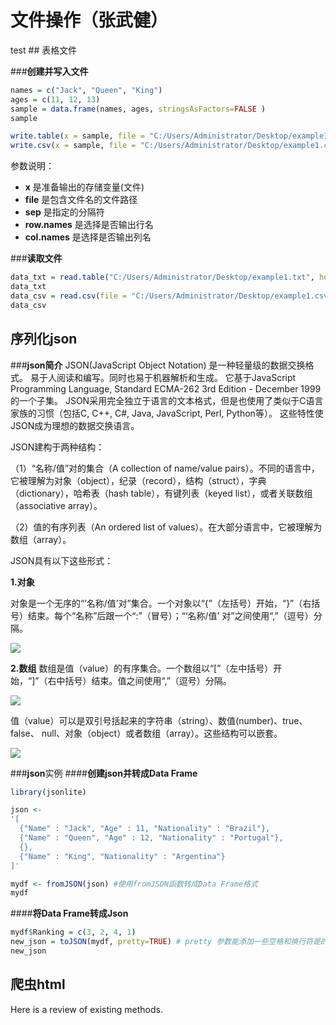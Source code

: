 ﻿# 文件操作（张武健）
test
## 表格文件

###**创建并写入文件**
```r
names = c("Jack", "Queen", "King")
ages = c(11, 12, 13)
sample = data.frame(names, ages, stringsAsFactors=FALSE )
sample

write.table(x = sample, file = "C:/Users/Administrator/Desktop/example1.txt", sep = "\t", row.names = TRUE, col.names = TRUE) #存储为txt文件
write.csv(x = sample, file = "C:/Users/Administrator/Desktop/example1.csv", col.names = TRUE) #存储为csv文件（逗号分隔符）
```
参数说明：

* **x** 是准备输出的存储变量(文件)
* **file** 是包含文件名的文件路径
* **sep** 是指定的分隔符
* **row.names** 是选择是否输出行名
* **col.names** 是选择是否输出列名

###**读取文件**
```r
data_txt = read.table("C:/Users/Administrator/Desktop/example1.txt", header=TRUE, sep="\t")
data_txt
data_csv = read.csv(file = "C:/Users/Administrator/Desktop/example1.csv")
data_csv
```

## 序列化json

###**json简介**
JSON(JavaScript Object Notation) 是一种轻量级的数据交换格式。 易于人阅读和编写。同时也易于机器解析和生成。 它基于JavaScript Programming Language, Standard ECMA-262 3rd Edition - December 1999的一个子集。 JSON采用完全独立于语言的文本格式，但是也使用了类似于C语言家族的习惯（包括C, C++, C#, Java, JavaScript, Perl, Python等）。 这些特性使JSON成为理想的数据交换语言。

JSON建构于两种结构： 

（1）“名称/值”对的集合（A collection of name/value pairs）。不同的语言中，它被理解为对象（object），纪录（record），结构（struct），字典（dictionary），哈希表（hash table），有键列表（keyed list），或者关联数组 （associative array）。

（2）值的有序列表（An ordered list of values）。在大部分语言中，它被理解为数组（array）。


JSON具有以下这些形式：

**1.对象**

对象是一个无序的“‘名称/值’对”集合。一个对象以“{”（左括号）开始，“}”（右括号）结束。每个“名称”后跟一个“:”（冒号）；“‘名称/值’ 对”之间使用“,”（逗号）分隔。

![](https://images2018.cnblogs.com/blog/1237656/201802/1237656-20180228144231086-1858725689.png)

**2.数组**
数组是值（value）的有序集合。一个数组以“[”（左中括号）开始，“]”（右中括号）结束。值之间使用“,”（逗号）分隔。

![](https://images2018.cnblogs.com/blog/1237656/201802/1237656-20180228144235825-149005314.png)

值（value）可以是双引号括起来的字符串（string）、数值(number)、true、false、 null、对象（object）或者数组（array）。这些结构可以嵌套。

![](https://images2018.cnblogs.com/blog/1237656/201802/1237656-20180228144244413-988924968.png)

###**json**实例
####**创建json并转成Data Frame**

```r
library(jsonlite)

json <-
'[
  {"Name" : "Jack", "Age" : 11, "Nationality" : "Brazil"}, 
  {"Name" : "Queen", "Age" : 12, "Nationality" : "Portugal"},
  {},
  {"Name" : "King", "Nationality" : "Argentina"}
]'

mydf <- fromJSON(json) #使用fromJSON函数转成Data Frame格式
mydf
```
####**将Data Frame转成Json**

```r
mydf$Ranking = c(3, 2, 4, 1)
new_json = toJSON(mydf, pretty=TRUE) # pretty 参数能添加一些空格和换行符是的输出的json更美观
new_json
```

## 爬虫html

Here is a review of existing methods.
